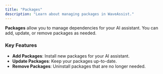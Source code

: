 ```yaml
---
title: "Packages"
description: "Learn about managing packages in WaveAssist."
---
```


**Packages** allow you to manage dependencies for your AI assistant. You can add, update, or remove packages as needed.

### Key Features

- **Add Packages**: Install new packages for your AI assistant.
- **Update Packages**: Keep your packages up-to-date.
- **Remove Packages**: Uninstall packages that are no longer needed.
